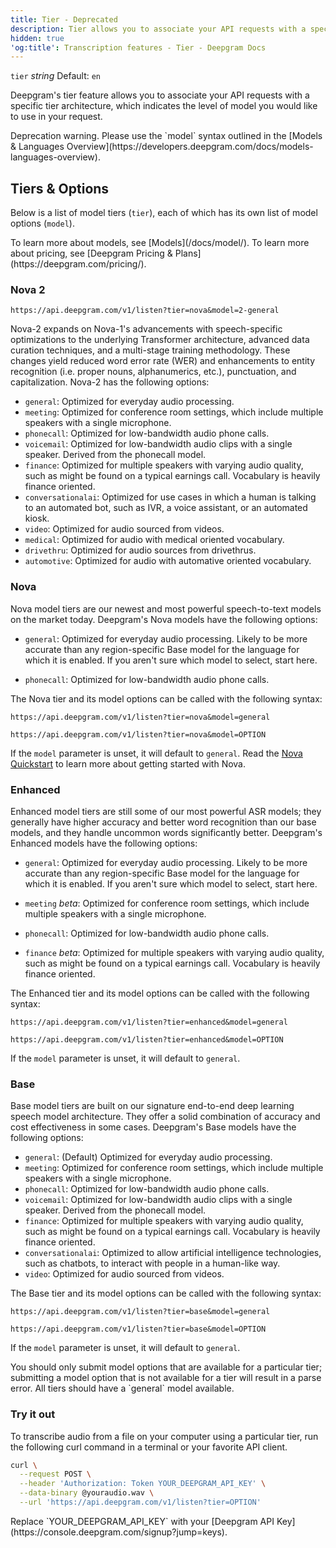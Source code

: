 ```yaml
---
title: Tier - Deprecated
description: Tier allows you to associate your API requests with a specific tier.
hidden: true
'og:title': Transcription features - Tier - Deepgram Docs
---
```


`tier` *string* Default: `en`

<div class="flex flex-row gap-2">
  <Markdown src="/snippets/stt-batch-deprecated.mdx" /> <Markdown src="/snippets/stt-stream-deprecated.mdx" /> <Markdown src="/snippets/deprecated.mdx" />
</div>

Deepgram's tier feature allows you to associate your API requests with a specific tier architecture, which indicates the level of model you would like to use in your request.

<Warning>
Deprecation warning. Please use the `model` syntax outlined in the [Models & Languages Overview](https://developers.deepgram.com/docs/models-languages-overview).
</Warning>

## Tiers & Options

Below is a list of model tiers (`tier`), each of which has its own list of model options (`model`).

<Info>
To learn more about models, see [Models](/docs/model/). To learn more about pricing, see [Deepgram Pricing & Plans](https://deepgram.com/pricing/).
</Info>

### Nova 2

```
https://api.deepgram.com/v1/listen?tier=nova&model=2-general
```

Nova-2 expands on Nova-1's advancements with speech-specific optimizations to the underlying Transformer architecture, advanced data curation techniques, and a multi-stage training methodology. These changes yield reduced word error rate (WER) and enhancements to entity recognition (i.e. proper nouns, alphanumerics, etc.), punctuation, and capitalization. Nova-2 has the following options:

- `general`: Optimized for everyday audio processing.
- `meeting`: Optimized for conference room settings, which include multiple speakers with a single microphone.
- `phonecall`: Optimized for low-bandwidth audio phone calls.
- `voicemail`: Optimized for low-bandwidth audio clips with a single speaker. Derived from the phonecall model.
- `finance`: Optimized for multiple speakers with varying audio quality, such as might be found on a typical earnings call. Vocabulary is heavily finance oriented.
- `conversationalai`: Optimized for use cases in which a human is talking to an automated bot, such as IVR, a voice assistant, or an automated kiosk.
- `video`: Optimized for audio sourced from videos.
- `medical`: Optimized for audio with medical oriented vocabulary.
- `drivethru`: Optimized for audio sources from drivethrus.
- `automotive`: Optimized for audio with automative oriented vocabulary.

### Nova

Nova model tiers are our newest and most powerful speech-to-text models on the market today. Deepgram's Nova models have the following options:

- `general`: Optimized for everyday audio processing. Likely to be more accurate than any region-specific Base model for the language for which it is enabled. If you aren't sure which model to select, start here.

- `phonecall`: Optimized for low-bandwidth audio phone calls.

The Nova tier and its model options can be called with the following syntax:

```
https://api.deepgram.com/v1/listen?tier=nova&model=general
```

```
https://api.deepgram.com/v1/listen?tier=nova&model=OPTION
```

If the `model` parameter is unset, it will default to `general`. Read the [Nova Quickstart](/docs/nova-quickstart) to learn more about getting started with Nova.

### Enhanced

Enhanced model tiers are still some of our most powerful ASR models; they generally have higher accuracy and better word recognition than our base models, and they handle uncommon words significantly better. Deepgram's Enhanced models have the following options:

- `general`: Optimized for everyday audio processing. Likely to be more accurate than any region-specific Base model for the language for which it is enabled. If you aren't sure which model to select, start here.

- `meeting` _beta_: Optimized for conference room settings, which include multiple speakers with a single microphone.

- `phonecall`: Optimized for low-bandwidth audio phone calls.

- `finance` _beta_: Optimized for multiple speakers with varying audio quality, such as might be found on a typical earnings call. Vocabulary is heavily finance oriented.

The Enhanced tier and its model options can be called with the following syntax:

```
https://api.deepgram.com/v1/listen?tier=enhanced&model=general
```

```
https://api.deepgram.com/v1/listen?tier=enhanced&model=OPTION
```

If the `model` parameter is unset, it will default to `general`.

### Base

Base model tiers are built on our signature end-to-end deep learning speech model architecture. They offer a solid combination of accuracy and cost effectiveness in some cases. Deepgram's Base models have the following options:

- `general`: (Default) Optimized for everyday audio processing.
- `meeting`: Optimized for conference room settings, which include multiple speakers with a single microphone.
- `phonecall`: Optimized for low-bandwidth audio phone calls.
- `voicemail`: Optimized for low-bandwidth audio clips with a single speaker. Derived from the phonecall model.
- `finance`: Optimized for multiple speakers with varying audio quality, such as might be found on a typical earnings call. Vocabulary is heavily finance oriented.
- `conversationalai`: Optimized to allow artificial intelligence technologies, such as chatbots, to interact with people in a human-like way.
- `video`: Optimized for audio sourced from videos.

The Base tier and its model options can be called with the following syntax:

```
https://api.deepgram.com/v1/listen?tier=base&model=general
```

```
https://api.deepgram.com/v1/listen?tier=base&model=OPTION
```

If the `model` parameter is unset, it will default to `general`.

<Warning>
You should only submit model options that are available for a particular tier; submitting a model option that is not available for a tier will result in a parse error. All tiers should have a `general` model available.
</Warning>

### Try it out

To transcribe audio from a file on your computer using a particular tier, run the following curl command in a terminal or your favorite API client.

```bash cURL
curl \
  --request POST \
  --header 'Authorization: Token YOUR_DEEPGRAM_API_KEY' \
  --data-binary @youraudio.wav \
  --url 'https://api.deepgram.com/v1/listen?tier=OPTION'
```

<Warning>
Replace `YOUR_DEEPGRAM_API_KEY` with your [Deepgram API Key](https://console.deepgram.com/signup?jump=keys).
</Warning>
